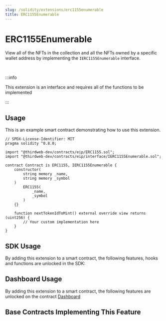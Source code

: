 ```yaml
---
slug: /solidity/extensions/erc1155enumerable
title: ERC1155Enumerable
---
```



# ERC1155Enumerable

View all of the NFTs in the collection and all the NFTs owned by a specific wallet address by implementing the `IERC1155Enumerable` interface.

<ViewContractCodeButton
  link="https://github.com/thirdweb-dev/contracts/blob/main/contracts/eip/interface/IERC1155Enumerable.sol"
  name="IERC1155Enumerable"
  isInterface={true}
/>

<br/>

:::info

This extension is an interface and requires all of the functions to be implemented

:::

## Usage

This is an example smart contract demonstrating how to use this extension.

```solidity
// SPDX-License-Identifier: MIT
pragma solidity ^0.8.0;

import "@thirdweb-dev/contracts/eip/ERC1155.sol";
import "@thirdweb-dev/contracts/eip/interface/IERC1155Enumerable.sol";

contract Contract is ERC1155, IERC1155Enumerable {
    constructor(
        string memory _name,
        string memory _symbol
    )
        ERC1155(
            _name,
            _symbol
        )
    {}

    function nextTokenIdToMint() external override view returns (uint256) {
        // Your custom implementation here
    }
}
```

## SDK Usage

By adding this extension to a smart contract, the following features, hooks and functions are unlocked in the SDK:

## Dashboard Usage

By adding this extension to a smart contract, the following features are unlocked on the contract [Dashboard](/dashboard)

## Base Contracts Implementing This Feature

<div className="row" style={{ marginBottom: 24 }}>
  <div className="col col--6" style={{ padding: 8 }}>
    <QuickstartCard
      name="ERC1155 Base"
      link="/solidity/base-contracts/erc-1155/erc1155base"
      image="/assets/icons/general.png"
    />
  </div>
  <div className="col col--6" style={{ padding: 8 }}>
    <QuickstartCard
      name="ERC1155 Signature Mint"
      link="/solidity/base-contracts/erc-1155/erc1155signaturemint"
      image="/assets/icons/general.png"
    />
  </div>
  <div className="col col--6" style={{ padding: 8 }}>
    <QuickstartCard
      name="ERC1155 Lazy Mint"
      link="/solidity/base-contracts/erc-1155/erc1155lazymint"
      image="/assets/icons/general.png"
    />
  </div>
  <div className="col col--6" style={{ padding: 8 }}>
    <QuickstartCard
      name="ERC1155 Delayed Reveal"
      link="/solidity/base-contracts/erc-1155/erc1155delayedreveal"
      image="/assets/icons/general.png"
    />
  </div>
  <div className="col col--6" style={{ padding: 8 }}>
    <QuickstartCard
      name="ERC1155 Drop"
      link="/solidity/base-contracts/erc-1155/erc1155drop"
      image="/assets/icons/general.png"
    />
  </div>
</div>
